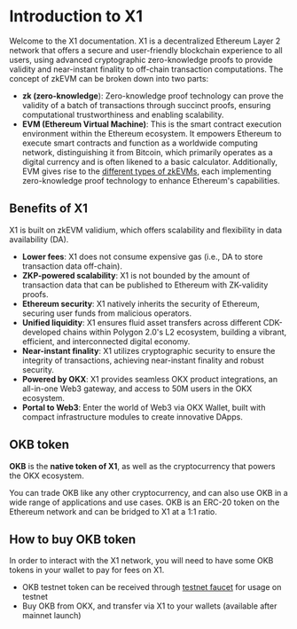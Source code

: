 # Introduction to X1
Welcome to the X1 documentation.
X1 is a decentralized Ethereum Layer 2 network that offers a secure and user-friendly blockchain experience to all users, using advanced cryptographic zero-knowledge proofs to provide validity and near-instant finality to off-chain transaction computations.
The concept of zkEVM can be broken down into two parts:
- **zk (zero-knowledge**): Zero-knowledge proof technology can prove the validity of a batch of transactions through succinct proofs, ensuring computational trustworthiness and enabling scalability.
- **EVM (Ethereum Virtual Machine)**: This is the smart contract execution environment within the Ethereum ecosystem. It empowers Ethereum to execute smart contracts and function as a worldwide computing network, distinguishing it from Bitcoin, which primarily operates as a digital currency and is often likened to a basic calculator. Additionally, EVM gives rise to the [different types of zkEVMs](https://vitalik.ca/general/2022/08/04/zkevm.html "different types of zkEVMs"), each implementing zero-knowledge proof technology to enhance Ethereum's capabilities.

## Benefits of X1
X1 is built on zkEVM validium, which offers scalability and flexibility in data availability (DA).
- **Lower fees**: X1 does not consume expensive gas (i.e., DA to store transaction data off-chain).
- **ZKP-powered scalability**: X1 is not bounded by the amount of transaction data that can be published to Ethereum with ZK-validity proofs.
- **Ethereum security**: X1 natively inherits the security of Ethereum, securing user funds from malicious operators.
- **Unified liquidity**: X1 ensures fluid asset transfers across different CDK-developed chains within Polygon 2.0's L2 ecosystem, building a vibrant, efficient, and interconnected digital economy.
- **Near-instant finality**: X1 utilizes cryptographic security to ensure the integrity of transactions, achieving near-instant finality and robust security.
- **Powered by OKX**: X1 provides seamless OKX product integrations, an all-in-one Web3 gateway, and access to 50M users in the OKX ecosystem.
- **Portal to Web3**: Enter the world of Web3 via OKX Wallet, built with compact infrastructure modules to create innovative DApps.

## OKB token
**OKB** is the **native token of X1**, as well as the cryptocurrency that powers the OKX ecosystem. 

You can trade OKB like any other cryptocurrency, and can also use OKB in a wide range of applications and use cases. OKB is an ERC-20 token on the Ethereum network and can be bridged to X1 at a 1:1 ratio.

## How to buy OKB token
In order to interact with the X1 network, you will need to have some OKB tokens in your wallet to pay for fees on X1.
- OKB testnet token can be received through [testnet faucet](https://www.okx.com/x1/faucet "testnet faucet") for usage on testnet
- Buy OKB from OKX, and transfer via X1 to your wallets (available after mainnet launch)